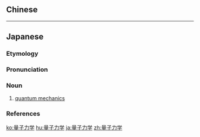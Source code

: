 {{also|量子力學}}
==Chinese==
{{zh-see|量子力學}}

----

==Japanese==

===Etymology===
{{wikipedia|lang=ja}}
{{ja-kanjitab|りょう|し|りき|がく|yomi=o}}
{{com|ja|量子|t1=[[quantum]]|力学|t2=[[mechanics]]|sort=りょうしりきがく|tr1=ryōshi|tr2=rikigaku}}

===Pronunciation===
{{ja-pron|りょうし りきがく|acc=5|acc2=4|acc_ref=NHK,DJR|acc2_ref=NHK,DJR|y=go}}

===Noun===
{{ja-noun|kyu=量子力學|りょうし りきがく|hhira=りやうしりがく}}

# [[quantum mechanics]] {{gl|branch of physics}}

===References===
<references/>

{{C|ja|Quantum mechanics|sort=りょうしりきがく}}

[[ko:量子力学]]
[[hu:量子力学]]
[[ja:量子力学]]
[[zh:量子力学]]